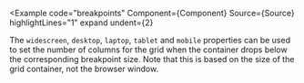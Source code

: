 
<Example
  code="breakpoints"
  Component={Component}
  Source={Source}
  highlightLines="1"
  expand
  undent={2}
>
  The `widescreen`, `desktop`, `laptop`, `tablet` and `mobile` properties
  can be used to set the number of columns for the grid when the container
  drops below the corresponding breakpoint size.  Note that this is based
  on the size of the grid container, not the browser window.
</Example>

